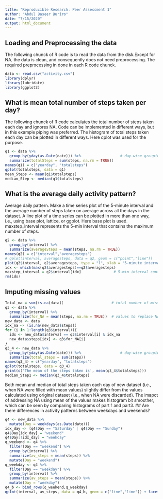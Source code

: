 ```yaml
---
title: "Reproducible Research: Peer Assessment 1"
author: "Abdul Baseer Buriro"
date: "7/15/2020"
output: html_document
---
```

## Loading and Preprocessing the data
The following chunck of R code is to read the data from the disk.Except for NA, the data is clean, and consequently does not need preprocessing. The required preprocessing in done in each R code chunck.
```r
data <- read.csv("activity.csv")
library(dplyr)
library(lubridate)
library(ggplot2)
```
## What is mean total number of steps taken per day?
The following chunck of R code calculates the total number of steps taken each day and ignores NA. Code can be implemented in different ways, but in this example piping was preferred.
The histogram of total steps taken each day can be plotted in different ways. Here qplot was used for the purpose.
```r
q1 <- data %>%
  group_by(yday(as.Date(date))) %>%                  # day-wise grouping to get mean of steps
  summarize(totalSteps = sum(steps, na.rm = TRUE)) 
names(q1) = c("yearday", "totalsteps")
qplot(totalsteps, data = q1)
mean_Steps <- mean(q1$totalsteps)
median_Step <- median(q1$totalsteps)
```
## What is the average daily activity pattern?
Average daily pattern. Make a time series plot of the 5-minute interval and the average number of steps taken on average across all the days in the dataset. A line plot of a time series can be plotted in more than one way, i.e., using base plot, lattice, or ggplot. Here base plot is used.
maxstep_interval represents the 5-min interval that contains the maximum number of steps.
``` r
q2 <- data %>%
  group_by(interval) %>%
  summarize(averageSteps = mean(steps, na.rm = TRUE))
names(q2) = c("interval","averagesteps")
# qplot(interval, averagesteps, data = q2, geom = c("point","line"))
plot(q2$interval, q2$averagesteps, type = "l", xlab = "5-minute interval", ylab = "average steps")
idx <- which(max(q2$averagesteps)==q2$averagesteps)
maxstep_interval = q2$interval[idx]               # 5-min interval containing max steps
rm(idx)
```
## Imputing missing values
``` r
Total_na = sum(is.na(data))                      # total number of missing values
q3 <- data %>%
  group_by(interval) %>%
  summarize(for_NA = mean(steps, na.rm = TRUE))  # values to replace NA
new_data <- data
idx_na <- (is.na(new_data$steps))
for (i in 1:length(q3$interval)){
  idx <- new_data$interval == q3$interval[i] & idx_na
  new_data$steps[idx] <- q3$for_NA[i]
}
q3_4 <- new_data %>%
  group_by(yday(as.Date(date))) %>%                  # day-wise grouping to get mean of steps
  summarize(total_steps = sum(steps)) 
names(q3_4) = c("yearday", "totalsteps")
qplot(totalsteps, data = q3_4)
print(c('The mean of the steps taken is', mean(q3_4$totalsteps)))
median_Step1 <- median(q3_4$totalsteps)
```
Both mean and median of total steps taken each day of new dataset (i.e., when NA were filled with mean values) slightly differ from the values calculated using original dataset (i.e., when NA were discarded). 
The imapct of addressing NA using mean of the values makes histogram bit smoother, which can be seen by comparing histograms of part 1 and part3. 
## Are there differences in activity patterns between weekdays and weekends?
```r
q4 <- new_data %>%
  mutate(Day = weekdays(as.Date(date)))
idx_day <- (q4$Day == "Saturday" | q4$Day == "Sunday")
q4$Day[idx_day] = "weekend"
q4$Day[!idx_day] = "weekday"
q_weekend <- q4 %>%
  filter(Day == "weekend") %>%
  group_by(interval) %>%
  summarize(av_steps = mean(steps)) %>%
  mutate(Day = "weekend")
q_weekday <- q4 %>%
  filter(Day == "weekday") %>%
  group_by(interval) %>%
  summarize(av_steps = mean(steps)) %>%
  mutate(Day = "weekday")
q4_b <- bind_rows(q_weekend,q_weekday)
qplot(interval, av_steps, data = q4_b, geom = c("line","line")) + facet_wrap(~Day, ncol = 1, nrow = 2)
```

